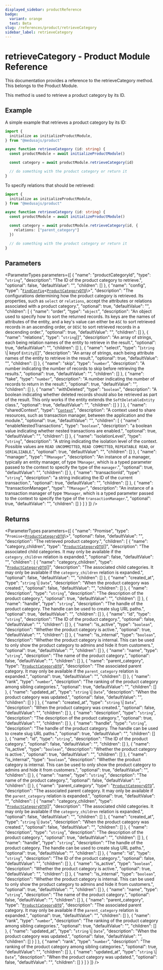 ```yaml
---
displayed_sidebar: productReference
badge:
  variant: orange
  text: Beta
slug: /references/product/retrieveCategory
sidebar_label: retrieveCategory
---
```



# retrieveCategory - Product Module Reference

This documentation provides a reference to the retrieveCategory method. This belongs to the Product Module.

This method is used to retrieve a product category by its ID.

## Example

A simple example that retrieves a product category by its ID:

```ts
import { 
  initialize as initializeProductModule,
} from "@medusajs/product"

async function retrieveCategory (id: string) {
  const productModule = await initializeProductModule()

  const category = await productModule.retrieveCategory(id)

  // do something with the product category or return it
}
```

To specify relations that should be retrieved:

```ts
import { 
  initialize as initializeProductModule,
} from "@medusajs/product"

async function retrieveCategory (id: string) {
  const productModule = await initializeProductModule()

  const category = await productModule.retrieveCategory(id, {
    relations: ["parent_category"]
  })

  // do something with the product category or return it
}
```

## Parameters

<ParameterTypes parameters={[
  {
    "name": "productCategoryId",
    "type": "`string`",
    "description": "The ID of the product category to retrieve.",
    "optional": false,
    "defaultValue": "",
    "children": []
  },
  {
    "name": "config",
    "type": "[`FindConfig`](../../interfaces/FindConfig.mdx)<[`ProductCategoryDTO`](../../interfaces/ProductCategoryDTO.mdx)\\>",
    "description": "The configurations determining how the product category is retrieved. Its properties, such as `select` or `relations`, accept the attributes or relations associated with a product category.",
    "optional": true,
    "defaultValue": "",
    "children": [
      {
        "name": "order",
        "type": "`object`",
        "description": "An object used to specify how to sort the returned records. Its keys are the names of attributes of the entity, and a key's value can either be `ASC` to sort retrieved records in an ascending order, or `DESC` to sort retrieved records in a descending order.",
        "optional": true,
        "defaultValue": "",
        "children": []
      },
      {
        "name": "relations",
        "type": "`string`[]",
        "description": "An array of strings, each being relation names of the entity to retrieve in the result.",
        "optional": true,
        "defaultValue": "",
        "children": []
      },
      {
        "name": "select",
        "type": "(`string` \\| keyof `Entity`)[]",
        "description": "An array of strings, each being attribute names of the entity to retrieve in the result.",
        "optional": true,
        "defaultValue": "",
        "children": []
      },
      {
        "name": "skip",
        "type": "`number`",
        "description": "A number indicating the number of records to skip before retrieving the results.",
        "optional": true,
        "defaultValue": "",
        "children": []
      },
      {
        "name": "take",
        "type": "`number`",
        "description": "A number indicating the number of records to return in the result.",
        "optional": true,
        "defaultValue": "",
        "children": []
      },
      {
        "name": "withDeleted",
        "type": "`boolean`",
        "description": "A boolean indicating whether deleted records should also be retrieved as part of the result. This only works if the entity extends the `SoftDeletableEntity` class.",
        "optional": true,
        "defaultValue": "",
        "children": []
      }
    ]
  },
  {
    "name": "sharedContext",
    "type": "[`Context`](../../interfaces/Context.mdx)",
    "description": "A context used to share resources, such as transaction manager, between the application and the module.",
    "optional": true,
    "defaultValue": "",
    "children": [
      {
        "name": "enableNestedTransactions",
        "type": "`boolean`",
        "description": "a boolean value indicating whether nested transactions are enabled.",
        "optional": true,
        "defaultValue": "",
        "children": []
      },
      {
        "name": "isolationLevel",
        "type": "`string`",
        "description": "A string indicating the isolation level of the context. Possible values are `READ UNCOMMITTED`, `READ COMMITTED`, `REPEATABLE READ`, or `SERIALIZABLE`.",
        "optional": true,
        "defaultValue": "",
        "children": []
      },
      {
        "name": "manager",
        "type": "`TManager`",
        "description": "An instance of a manager, typically an entity manager, of type `TManager`, which is a typed parameter passed to the context to specify the type of the `manager`.",
        "optional": true,
        "defaultValue": "",
        "children": []
      },
      {
        "name": "transactionId",
        "type": "`string`",
        "description": "a string indicating the ID of the current transaction.",
        "optional": true,
        "defaultValue": "",
        "children": []
      },
      {
        "name": "transactionManager",
        "type": "`TManager`",
        "description": "An instance of a transaction manager of type `TManager`, which is a typed parameter passed to the context to specify the type of the `transactionManager`.",
        "optional": true,
        "defaultValue": "",
        "children": []
      }
    ]
  }
]} />

## Returns

<ParameterTypes parameters={[
  {
    "name": "Promise",
    "type": "`Promise`<[`ProductCategoryDTO`](../../interfaces/ProductCategoryDTO.mdx)\\>",
    "optional": false,
    "defaultValue": "",
    "description": "The retrieved product category.",
    "children": [
      {
        "name": "category_children",
        "type": "[`ProductCategoryDTO`](../../interfaces/ProductCategoryDTO.mdx)[]",
        "description": "The associated child categories. It may only be available if the `category_children` relation is expanded.",
        "optional": false,
        "defaultValue": "",
        "children": [
          {
            "name": "category_children",
            "type": "[`ProductCategoryDTO`](../../interfaces/ProductCategoryDTO.mdx)[]",
            "description": "The associated child categories. It may only be available if the `category_children` relation is expanded.",
            "optional": false,
            "defaultValue": "",
            "children": []
          },
          {
            "name": "created_at",
            "type": "`string` \\| `Date`",
            "description": "When the product category was created.",
            "optional": false,
            "defaultValue": "",
            "children": []
          },
          {
            "name": "description",
            "type": "`string`",
            "description": "The description of the product category.",
            "optional": true,
            "defaultValue": "",
            "children": []
          },
          {
            "name": "handle",
            "type": "`string`",
            "description": "The handle of the product category. The handle can be used to create slug URL paths.",
            "optional": true,
            "defaultValue": "",
            "children": []
          },
          {
            "name": "id",
            "type": "`string`",
            "description": "The ID of the product category.",
            "optional": false,
            "defaultValue": "",
            "children": []
          },
          {
            "name": "is_active",
            "type": "`boolean`",
            "description": "Whether the product category is active.",
            "optional": true,
            "defaultValue": "",
            "children": []
          },
          {
            "name": "is_internal",
            "type": "`boolean`",
            "description": "Whether the product category is internal. This can be used to only show the product category to admins and hide it from customers.",
            "optional": true,
            "defaultValue": "",
            "children": []
          },
          {
            "name": "name",
            "type": "`string`",
            "description": "The name of the product category.",
            "optional": false,
            "defaultValue": "",
            "children": []
          },
          {
            "name": "parent_category",
            "type": "[`ProductCategoryDTO`](../../interfaces/ProductCategoryDTO.mdx)",
            "description": "The associated parent category. It may only be available if the `parent_category` relation is expanded.",
            "optional": true,
            "defaultValue": "",
            "children": []
          },
          {
            "name": "rank",
            "type": "`number`",
            "description": "The ranking of the product category among sibling categories.",
            "optional": true,
            "defaultValue": "",
            "children": []
          },
          {
            "name": "updated_at",
            "type": "`string` \\| `Date`",
            "description": "When the product category was updated.",
            "optional": false,
            "defaultValue": "",
            "children": []
          }
        ]
      },
      {
        "name": "created_at",
        "type": "`string` \\| `Date`",
        "description": "When the product category was created.",
        "optional": false,
        "defaultValue": "",
        "children": []
      },
      {
        "name": "description",
        "type": "`string`",
        "description": "The description of the product category.",
        "optional": true,
        "defaultValue": "",
        "children": []
      },
      {
        "name": "handle",
        "type": "`string`",
        "description": "The handle of the product category. The handle can be used to create slug URL paths.",
        "optional": true,
        "defaultValue": "",
        "children": []
      },
      {
        "name": "id",
        "type": "`string`",
        "description": "The ID of the product category.",
        "optional": false,
        "defaultValue": "",
        "children": []
      },
      {
        "name": "is_active",
        "type": "`boolean`",
        "description": "Whether the product category is active.",
        "optional": true,
        "defaultValue": "",
        "children": []
      },
      {
        "name": "is_internal",
        "type": "`boolean`",
        "description": "Whether the product category is internal. This can be used to only show the product category to admins and hide it from customers.",
        "optional": true,
        "defaultValue": "",
        "children": []
      },
      {
        "name": "name",
        "type": "`string`",
        "description": "The name of the product category.",
        "optional": false,
        "defaultValue": "",
        "children": []
      },
      {
        "name": "parent_category",
        "type": "[`ProductCategoryDTO`](../../interfaces/ProductCategoryDTO.mdx)",
        "description": "The associated parent category. It may only be available if the `parent_category` relation is expanded.",
        "optional": true,
        "defaultValue": "",
        "children": [
          {
            "name": "category_children",
            "type": "[`ProductCategoryDTO`](../../interfaces/ProductCategoryDTO.mdx)[]",
            "description": "The associated child categories. It may only be available if the `category_children` relation is expanded.",
            "optional": false,
            "defaultValue": "",
            "children": []
          },
          {
            "name": "created_at",
            "type": "`string` \\| `Date`",
            "description": "When the product category was created.",
            "optional": false,
            "defaultValue": "",
            "children": []
          },
          {
            "name": "description",
            "type": "`string`",
            "description": "The description of the product category.",
            "optional": true,
            "defaultValue": "",
            "children": []
          },
          {
            "name": "handle",
            "type": "`string`",
            "description": "The handle of the product category. The handle can be used to create slug URL paths.",
            "optional": true,
            "defaultValue": "",
            "children": []
          },
          {
            "name": "id",
            "type": "`string`",
            "description": "The ID of the product category.",
            "optional": false,
            "defaultValue": "",
            "children": []
          },
          {
            "name": "is_active",
            "type": "`boolean`",
            "description": "Whether the product category is active.",
            "optional": true,
            "defaultValue": "",
            "children": []
          },
          {
            "name": "is_internal",
            "type": "`boolean`",
            "description": "Whether the product category is internal. This can be used to only show the product category to admins and hide it from customers.",
            "optional": true,
            "defaultValue": "",
            "children": []
          },
          {
            "name": "name",
            "type": "`string`",
            "description": "The name of the product category.",
            "optional": false,
            "defaultValue": "",
            "children": []
          },
          {
            "name": "parent_category",
            "type": "[`ProductCategoryDTO`](../../interfaces/ProductCategoryDTO.mdx)",
            "description": "The associated parent category. It may only be available if the `parent_category` relation is expanded.",
            "optional": true,
            "defaultValue": "",
            "children": []
          },
          {
            "name": "rank",
            "type": "`number`",
            "description": "The ranking of the product category among sibling categories.",
            "optional": true,
            "defaultValue": "",
            "children": []
          },
          {
            "name": "updated_at",
            "type": "`string` \\| `Date`",
            "description": "When the product category was updated.",
            "optional": false,
            "defaultValue": "",
            "children": []
          }
        ]
      },
      {
        "name": "rank",
        "type": "`number`",
        "description": "The ranking of the product category among sibling categories.",
        "optional": true,
        "defaultValue": "",
        "children": []
      },
      {
        "name": "updated_at",
        "type": "`string` \\| `Date`",
        "description": "When the product category was updated.",
        "optional": false,
        "defaultValue": "",
        "children": []
      }
    ]
  }
]} />
